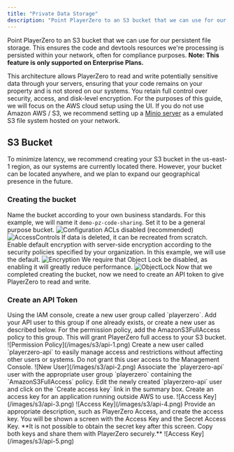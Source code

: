 ```yaml
---
title: "Private Data Storage"
description: "Point PlayerZero to an S3 bucket that we can use for our persistent file storage."
---
```


Point PlayerZero to an S3 bucket that we can use for our persistent file storage.
This ensures the code and devtools resources we're processing is persisted within your network, often for compliance purposes.
**Note: This feature is only supported on Enterprise Plans.**

This architecture allows PlayerZero to read and write potentially sensitive data through your servers, ensuring that your code remains on your property and is not stored on our systems.
You retain full control over security, access, and disk-level encryption. For the purposes of this guide, we will focus on the AWS cloud setup using the UI.
If you do not use Amazon AWS / S3, we recommend setting up a [Minio server](https://github.com/minio/minio) as a emulated S3 file system hosted on your network.

## S3 Bucket
To minimize latency, we recommend creating your S3 bucket in the us-east-1 region, as our systems are currently located there.
However, your bucket can be located anywhere, and we plan to expand our geographical presence in the future.

### Creating the bucket
Name the bucket according to your own business standards. For this example, we will name it `demo-pz-code-sharing`.
<Steps>
    <Step title="Name the bucket">
        Set it to be a general purpose bucket.
        ![Configuration](/images/s3/config-1.png)
    </Step>
    <Step title="Access Controls">
        ACLs disabled (recommended)
        ![AccessControls](/images/s3/config-2.png)
    </Step>
    <Step title="Disable bucket versioning">
        If data is deleted, it can be recreated from scratch.
    </Step>
    <Step title="Default encryption">
        Enable default encryption with server-side encryption according to the security policies specified by your organization. In this example, we will use the default.
        ![Encryption](/images/s3/config-3.png)
    </Step>
    <Step title="Disable Object Lock">
        We require that Object Lock be disabled, as enabling it will greatly reduce performance.
        ![ObjectLock](/images/s3/config-4.png)
    </Step>
    <Step title="Finish creating the bucket">
        Now that we completed creating the bucket, now we need to create an API token to give PlayerZero to read and write.
    </Step>
</Steps>

### Create an API Token
<Steps>
    <Step title="Create a new user group">
        Using the IAM console, create a new user group called `playerzero`.
        Add your API user to this group if one already exists, or create a new user as described below.
    </Step>
    <Step title="Set Permission Policy">
        For the permission policy, add the AmazonS3FullAccess policy to this group. This will grant PlayerZero full access to your S3 bucket.
        ![Permission Policy](/images/s3/api-1.png)
    </Step>
    <Step title="Create a New User">
        Create a new user called `playerzero-api` to easily manage access and restrictions without affecting other users or systems. Do not grant this user access to the Management Console.
        ![New User](/images/s3/api-2.png)
    </Step>
    <Step title="Associate User Group">
        Associate the `playerzero-api` user with the appropriate user group `playerzero` containing the `AmazonS3FullAccess` policy.
    </Step>
    <Step title="Create Access Key">
        Edit the newly created `playerzero-api` user and click on the `Create access key` link in the summary box. Create an access key for an application running outside AWS to use.
        ![Access Key](/images/s3/api-3.png)
        ![Access Key](/images/s3/api-4.png)
    </Step>
    <Step title="Provide a Description">
        Provide an appropriate description, such as PlayerZero Access, and create the access key.
    </Step>
    <Step title="Obtain Access Keys">
        You will be shown a screen with the Access Key and the Secret Access Key. **It is not possible to obtain the secret key after this screen. Copy both keys and share them with PlayerZero securely.**
        ![Access Key](/images/s3/api-5.png)
    </Step>
</Steps>


